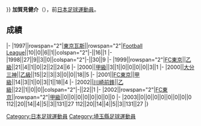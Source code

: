 {{Infobox football biography
|name=加賀見健介
|image=
|fullname=加賀見健介
|birth_date={{Birth date and age|1974|11|21}}
|cityofbirth=[[埼玉縣|埼玉縣]]
|countryofbirth=[[日本|日本]]
|position=[[中场|中场]]
|currentclub=
|years=1997-2003<br/>2000<br/>2002
|clubs=[[FC東京|東京瓦斯/FC東京]]<br/>→[[大分三神|大分三神]]<br/>→[[川崎前鋒|川崎前鋒]]
|caps(goals)=
|nationalyears=
|nationalteam=
|nationalcaps(goals)=
}}}}{{japanese|japanese=加賀見 健介|kana=かがみ けんすけ|romaji=Kagami Kensuke}}
'''加賀見健介'''（{{Bd|1974年|11月21日||}}），前[[日本|日本]][[足球|足球]][[運動員|運動員]]。

==成績==
{{Football player club statistics 1|YYN}}
{{Football player club statistics 2|JPN|YYN}}
|-
|1997||rowspan="2"|[[FC東京|東京瓦斯]]||rowspan="2"|[[Japan_Football_League|Football League]]||10||0||6||1||colspan="2"|-||16||1
|-
|1998||27||9||3||0||colspan="2"|-||30||9
|-
|1999||rowspan="2"|[[FC東京|FC東京]]||[[日本職業足球乙級聯賽|乙級]]||21||4||1||0||2||2||24||6
|-
|2000||[[日本職業足球甲級聯賽|甲級]]||3||1||0||0||0||0||3||1
|-
|2000||[[大分三神|大分三神]]||[[日本職業足球乙級聯賽|乙級]]||15||2||3||3||0||0||18||5
|-
|2001||[[FC東京|FC東京]]||[[日本職業足球甲級聯賽|甲級]]||14||3||1||0||3||1||18||4
|-
|2002||[[川崎前鋒|川崎前鋒]]||[[日本職業足球乙級聯賽|乙級]]||22||1||0||0||colspan="2"|-||22||1
|-
|2002||rowspan="2"|[[FC東京|FC東京]]||rowspan="2"|[[日本職業足球甲級聯賽|甲級]]||0||0||0||0||0||0||0||0
|-
|2003||0||0||0||0||0||0||0||0
{{Football player club statistics 3|1|JPN}}112||20||14||4||5||3||131||27
{{Football player club statistics 5}}112||20||14||4||5||3||131||27
|}

{{Japan-sport-bio-stub}}
{{Soccer-player-stub}}
[[Category:日本足球運動員|Category:日本足球運動員]]
[[Category:埼玉縣足球運動員|Category:埼玉縣足球運動員]]